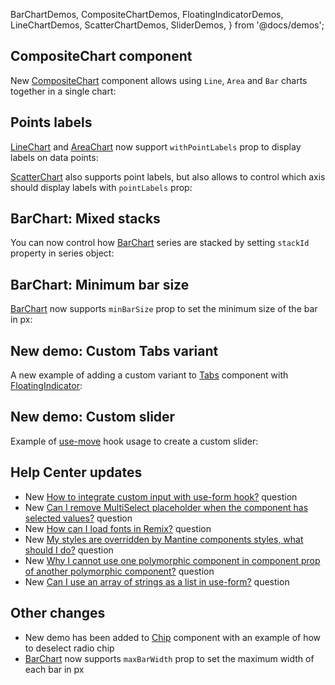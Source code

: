   BarChartDemos,
  CompositeChartDemos,
  FloatingIndicatorDemos,
  LineChartDemos,
  ScatterChartDemos,
  SliderDemos,
} from '@docs/demos';


## CompositeChart component

New [CompositeChart](/charts/composite-chart) component allows using `Line`, `Area` and `Bar` charts together in a single chart:

<Demo data={CompositeChartDemos.unit} />

## Points labels

[LineChart](/charts/line-chart) and [AreaChart](/charts/area-chart) now support `withPointLabels` prop to display labels on data points:

<Demo data={LineChartDemos.pointLabels} />

[ScatterChart](/charts/scatter-chart) also supports point labels, but also allows to control which axis should display labels with `pointLabels` prop:

<Demo data={ScatterChartDemos.pointLabels} />

## BarChart: Mixed stacks

You can now control how [BarChart](/charts/bar-chart) series are stacked by setting `stackId` property in series object:

<Demo data={BarChartDemos.mixedStack} />

## BarChart: Minimum bar size

[BarChart](/charts/bar-chart) now supports `minBarSize` prop to set the minimum size of the bar in px:

<Demo data={BarChartDemos.minBarSize} />

## New demo: Custom Tabs variant

A new example of adding a custom variant to [Tabs](/core/tabs) component with
[FloatingIndicator](/core/floating-indicator):

<Demo data={FloatingIndicatorDemos.tabs} />

## New demo: Custom slider

Example of [use-move](/hooks/use-move) hook usage to create a custom slider:

<Demo data={SliderDemos.customSlider} />

## Help Center updates

- New [How to integrate custom input with use-form hook?](https://help.mantine.dev/q/custom-input-use-form) question
- New [Can I remove MultiSelect placeholder when the component has selected values?](https://help.mantine.dev/q/multiselect-value-placeholder) question
- New [How can I load fonts in Remix?](https://help.mantine.dev/q/remix-load-fonts) question
- New [My styles are overridden by Mantine components styles, what should I do?](https://help.mantine.dev/q/styles-order) question
- New [Why I cannot use one polymorphic component in component prop of another polymorphic component?](https://help.mantine.dev/q/polymorphic-in-polymorphic) question
- New [Can I use an array of strings as a list in use-form?](https://help.mantine.dev/q/list-of-strings-in-use-form) question

## Other changes

- New demo has been added to [Chip](/core/chip) component with an example of how to deselect radio chip
- [BarChart](/charts/bar-chart) now supports `maxBarWidth` prop to set the maximum width of each bar in px
